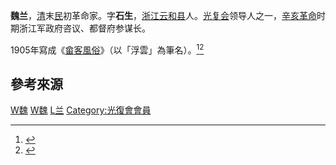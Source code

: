 '''魏兰'''{{BD|1866年|4月7日|1928年|9月17日|CatIdx=W魏}}，[[清朝|清]]末[[中华民国|民]]初革命家。字'''石生'''，[[浙江|浙江]][[云和县|云和县]]人。[[光复会|光复会]]领导人之一，[[辛亥革命|辛亥革命]]时期浙江军政府咨议、都督府参谋长。

1905年寫成《[[畲客風俗|畲客風俗]]》（以「浮雲」為筆名）。<ref>{{cite web|title=畲客風俗|date=|author=|publisher=[[國立故宮博物院|國立故宮博物院]]圖書文獻館官網|url=http://lib98.npm.gov.tw/client/zh_TW/npm/search/detailnonmodal/ent:$002f$002fSD_ILS$002f0$002fSD_ILS:125155/ada?qu=%E9%A2%A8%E4%BF%97%E7%BF%92%E6%85%A3+--+%E4%B8%AD%E5%9C%8B&qf=PUBDATE%09%E5%87%BA%E7%89%88%E6%97%A5%E6%9C%9F%0999%0999&qf=FORMAT%09%E6%A0%BC%E5%BC%8F%09BOOK%09%E5%9C%96%E6%9B%B8&ic=true&ps=1000|archiveurl=http://archive.is/TulXw|archivedate=2020-08-05|}}</ref><ref>{{cite journal|title=畲基本詞源自南方例證─兼論「客」、「畲」族 稱的來源|journal=《客家研究》第八卷第二期|date=2015年12月|page=第53頁第57條註釋|author=賴維凱|publisher=[[國立中央大學|國立中央大學]]客家語文暨社會科學學系[[博士論文|博士論文]]|url=http://hakka.ncu.edu.tw/hakkastudy/periodical/wordpress/wp-content/uploads/2018/07/8-2-2.pdf|archiveurl=https://web.archive.org/web/20190407191327/http://hakka.ncu.edu.tw/hakkastudy/periodical/wordpress/wp-content/uploads/2018/07/8-2-2.pdf|archivedate=2019-04-07|10=|access-date=2020-08-05|dead-url=no}}</ref>

==參考來源==
{{REFLIST}}

{{中國政治人物小作品}}

[[Category:丽水人|W魏]]
[[Category:中華民國大陸時期政治人物|W魏]]
[[Category:魏姓|L兰]]
[[Category:光復會會員|Category:光復會會員]]